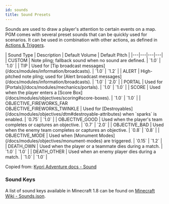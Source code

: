 ```yaml
---
id: sounds
title: Sound Presets
---
```


Sounds are used to draw a player's attention to certain events on a map. 
PGM comes with several preset sounds that can be quickly used for scenarios.
It can be used in combination with other actions, as defined in [Actions &amp; Triggers](/docs/modules/mechanics/actions-triggers#sound-attributes).

<div className="table-container">
  | Sound Type | Description | Default Volume | Default Pitch |
  |---|---|---|---|
  | CUSTOM | Note pling; fallback sound when no sound are defined. | `1.0` | `1.0` |
  | TIP | Used for [Tip broadcast messages](/docs/modules/information/broadcasts). | `1.0` | `1.2` |
  | ALERT | High-pitched note pling; used for [Alert broadcast messages](/docs/modules/information/broadcasts). | `1.0` | `2.0` |
  | PORTAL | Used for [Portals](/docs/modules/mechanics/portals). | `1.0` | `1.0` |
  | SCORE | Used when the player enters a [Score Box](/docs/modules/objectives/scoring#score-boxes). | `1.0` | `1.0` |
  | OBJECTIVE_FIREWORKS_FAR<br />OBJECTIVE_FIREWORKS_TWINKLE | Used for [Destroyables](/docs/modules/objectives/dtm#destroyable-attributes) when `sparks` is enabled. | `0.75` | `1.0` |
  | OBJECTIVE_GOOD | Used when the player's team completes or captures an objective. | `0.7` | `2.0` |
  | OBJECTIVE_BAD | Used when the enemy team completes or captures an objective. | `0.8` | `0.8` |
  | OBJECTIVE_MODE | Used when [Monument Modes](/docs/modules/objectives/monument-modes) are triggered. | `0.15` | `1.2` |
  | DEATH_OWN | Used when the player or a teammate dies during a match. | `1.0` | `1.0` |
  | DEATH_OTHER | Used when an enemy player dies during a match. | `1.0` | `1.0` |
</div>

Copied from: [Kyori Adventure docs - Sound](https://docs.advntr.dev/sound.html)

### Sound Keys

A list of sound keys available in Minecraft 1.8 can be found on [Minecraft Wiki - Sounds.json](https://minecraft.wiki/w/Sounds.json/Java_Edition_values_before_1.9).